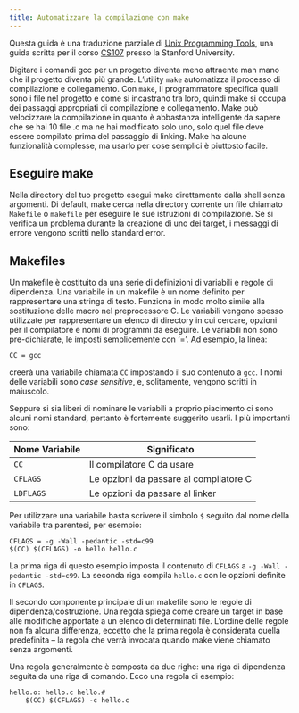 ```yaml
---
title: Automatizzare la compilazione con make
---
```


::: {.callout-note}
Questa guida è una traduzione parziale di [Unix Programming Tools](http://cslibrary.stanford.edu/107/UnixProgrammingTools.pdf), una guida scritta per il corso [CS107](http://cs107.stanford.edu) presso la Stanford University.
:::

Digitare i comandi gcc per un progetto diventa meno attraente man mano che il progetto diventa più grande. L'utility `make` automatizza il processo di compilazione e collegamento. Con `make`, il programmatore specifica quali sono i file nel progetto e come si incastrano tra loro, quindi make si occupa dei passaggi appropriati di compilazione e collegamento. Make può velocizzare la compilazione in quanto è abbastanza intelligente da sapere che se hai 10 file .c ma ne hai modificato solo uno, solo quel file deve essere compilato prima del passaggio di linking. Make ha alcune funzionalità complesse, ma usarlo per cose semplici è piuttosto facile.

## Eseguire make

Nella directory del tuo progetto esegui make direttamente dalla shell senza argomenti. Di default, make cerca nella directory corrente un file chiamato `Makefile` o `makefile` per eseguire le sue istruzioni di compilazione. Se si verifica un problema durante la creazione di uno dei target, i messaggi di errore vengono scritti nello standard error.

## Makefiles

Un makefile è costituito da una serie di definizioni di variabili e regole di dipendenza. Una variabile in un makefile è un nome definito per rappresentare una stringa di testo. Funziona in modo molto simile alla sostituzione delle macro nel preprocessore C. Le variabili vengono spesso utilizzate per rappresentare un elenco di directory in cui cercare, opzioni per il compilatore e nomi di programmi da eseguire. Le variabili non sono pre-dichiarate, le imposti semplicemente con '='. Ad esempio, la linea:

```make
CC = gcc
```

creerà una variabile chiamata `CC` impostando il suo contenuto a `gcc`. I nomi delle variabili sono *case sensitive*, e, solitamente, vengono scritti in maiuscolo.

Seppure si sia liberi di nominare le variabili a proprio piacimento ci sono alcuni nomi standard, pertanto è fortemente suggerito usarli. I più importanti sono:

| Nome Variabile | Significato |
|----------------|------------|
| `CC` | Il compilatore C da usare |
| `CFLAGS` | Le opzioni da passare al compilatore C |
| `LDFLAGS` | Le opzioni da passare al linker |

Per utilizzare una variabile basta scrivere il simbolo `$` seguito dal nome della variabile tra parentesi, per esempio:

```make
CFLAGS = -g -Wall -pedantic -std=c99
$(CC) $(CFLAGS) -o hello hello.c
```

La prima riga di questo esempio imposta il contenuto di `CFLAGS` a `-g -Wall -pedantic -std=c99`. La seconda riga compila `hello.c` con le opzioni definite in `CFLAGS`.

Il secondo componente principale di un makefile sono le regole di dipendenza/costruzione. Una regola spiega come creare un target in base alle modifiche apportate a un elenco di determinati file. L'ordine delle regole non fa alcuna differenza, eccetto che la prima regola è considerata quella predefinita -- la regola che verrà invocata quando make viene chiamato senza argomenti.

Una regola generalmente è composta da due righe: una riga di dipendenza seguita da una riga di comando.
Ecco una regola di esempio:

```make
hello.o: hello.c hello.#
    $(CC) $(CFLAGS) -c hello.c
```
